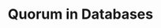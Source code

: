 ---
id: "sd_hard_mc_002"
questionType: "MULTIPLE_CHOICE"
title: "Quorum in Databases"
description: "What does a quorum ensure in distributed databases?"
difficulty: "HARD"
category: "System Design"
options:
  - "All nodes are online"
  - "Majority agreement for operations"
  - "Data is encrypted"
  - "Replication is disabled"
correctAnswer: 1
---
